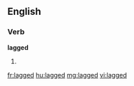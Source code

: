 ==English==

===Verb===
'''lagged'''

# {{past of|lag}}

[[fr:lagged]]
[[hu:lagged]]
[[mg:lagged]]
[[vi:lagged]]